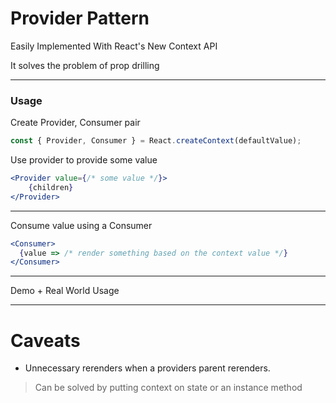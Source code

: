 # Provider Pattern

Easily Implemented With React's New Context API

It solves the problem of prop drilling

---

### Usage
Create Provider, Consumer pair

```jsx
const { Provider, Consumer } = React.createContext(defaultValue);
```
Use provider to provide some value
```jsx
<Provider value={/* some value */}>
    {children}
</Provider>
```
---

Consume value using a Consumer
```jsx
<Consumer>
  {value => /* render something based on the context value */}
</Consumer>
```

---
Demo + Real World Usage

---
# Caveats

- Unnecessary rerenders when a providers parent rerenders. 
> Can be solved by putting context on state or an instance method